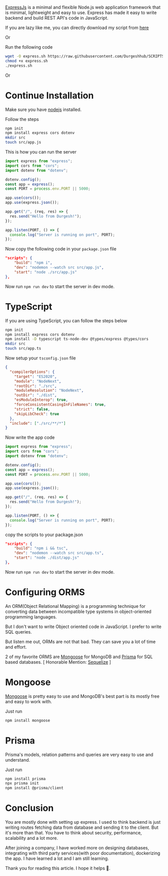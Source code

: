 [ExpressJs](https://expressjs.com/) is a minimal and flexible Node.js web application framework
that is minimal, lightweight and easy to use.
Express has made it easy to write backend and build REST API's code in JavaScript.

If you are lazy like me, you can directly download my script from [here](https://github.com/Durgeshhub/SCRIPTS/blob/main/express/express.sh)

Or

Run the following code

```sh
wget -O express.sh https://raw.githubusercontent.com/Durgeshhub/SCRIPTS/main/express/express.sh
chmod +x express.sh
./express.sh
```

Or

# Continue Installation

Make sure you have [nodejs](https://nodejs.org/en) installed.

Follow the steps

```sh {2}
npm init
npm install express cors dotenv
mkdir src
touch src/app.js
```

This is how you can run the server

```js title="src/app.js"
import express from "express";
import cors from "cors";
import dotenv from "dotenv";

dotenv.config();
const app = express();
const PORT = process.env.PORT || 5000;

app.use(cors());
app.use(express.json());

app.get("/", (req, res) => {
  res.send("Hello from Durgesh!");
});

app.listen(PORT, () => {
  console.log("Server is running on port", PORT);
});
```

Now copy the following code in your `package.json` file

```json {1}
"scripts": {
    "build": "npm i",
    "dev": "nodemon --watch src src/app.js",
    "start": "node ./src/app.js"
},
```

Now run `npm run dev` to start the server in dev mode.

# TypeScript

If you are using TypeScript, you can follow the steps below

```sh {1}
npm init
npm install express cors dotenv
npm install -D typescript ts-node-dev @types/express @types/cors
mkdir src
touch src/app.ts
```

Now setup your `tsconfig.json` file

```json {7}
{
  "compilerOptions": {
    "target": "ES2020",
    "module": "NodeNext",
    "rootDir": "./src",
    "moduleResolution": "NodeNext",
    "outDir": "./dist",
    "esModuleInterop": true,
    "forceConsistentCasingInFileNames": true,
    "strict": false,
    "skipLibCheck": true
  },
  "include": ["./src/**/*"]
}
```

Now write the app code

```js title="src/app.ts"
import express from "express";
import cors from "cors";
import dotenv from "dotenv";

dotenv.config();
const app = express();
const PORT = process.env.PORT || 5000;

app.use(cors());
app.use(express.json());

app.get("/", (req, res) => {
  res.send("Hello from Durgesh!");
});

app.listen(PORT, () => {
  console.log("Server is running on port", PORT);
});
```

copy the scripts to your package.json

```json
"scripts": {
    "build": "npm i && tsc",
    "dev": "nodemon --watch src src/app.ts",
    "start": "node ./dist/app.js"
},
```

Now run `npm run dev` to start the server in dev mode.

# Configuring ORMS

An ORM(Object Relational Mapping) is a programming technique for converting data between incompatible
type systems in object-oriented programming languages.

But I don't want to write Object oriented code in JavaScript. I prefer to write SQL queries.

But listen me out, ORMs are not that bad. They can save you a lot of time and effort.

2 of my favorite ORMS are [Mongoose](https://mongoosejs.com/) for MongoDB
and [Prisma](https://www.prisma.io/) for SQL based databases.
[ Honorable Mention: [Sequelize](https://sequelize.org/) ]

# Mongoose

[Mongoose](https://mongoosejs.com/) is pretty easy to use and MongoDB's best part is its mostly free and easy to work with.

Just run

```bash
npm install mongoose
```

# Prisma

Prisma's models, relation patterns and queries are very easy to use and understand.

Just run

```bash
npm install prisma
npx prisma init
npm install @prisma/client
```

# Conclusion

You are mostly done with setting up express. I used to think backend is just writing routes
fetching data from database and sending it to the client. But it's more than that.
You have to think about security, performance, scalability and a lot more.

After joining a company, I have worked more on designing databases, integrating with third party services(with
poor documentation), dockerizing the app. I have learned a lot and I am still learning.

Thank you for reading this article. I hope it helps 🙏.

